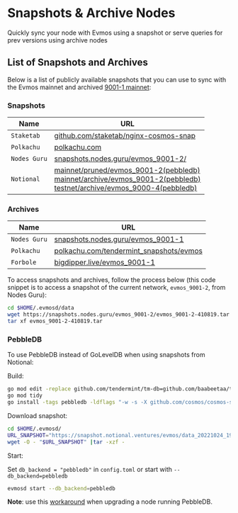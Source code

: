 # Snapshots & Archive Nodes

Quickly sync your node with Evmos using a snapshot or serve queries for prev versions using archive nodes 

## List of Snapshots and Archives

Below is a list of publicly available snapshots that you can use to sync with the Evmos mainnet and
archived [9001-1 mainnet](https://github.com/evmos/mainnet/tree/main/evmos_9001-1):

### Snapshots

| Name        | URL                                                                     |
| -------------|------------------------------------------------------------------------ |
| `Staketab`   | [github.com/staketab/nginx-cosmos-snap](https://github.com/staketab/nginx-cosmos-snap/blob/main/docs/evmos.md) |
| `Polkachu`   | [polkachu.com](https://www.polkachu.com/tendermint_snapshots/evmos)                   |
| `Nodes Guru` | [snapshots.nodes.guru/evmos_9001-2/](snapshots.nodes.guru/evmos_9001-2/)                   |
| `Notional`   | [mainnet/pruned/evmos_9001-2(pebbledb)](https://snapshot.notional.ventures/evmos/) <br /> [mainnet/archive/evmos_9001-2(pebbledb)](https://snapshot.notional.ventures/evmos-archive/) <br /> [testnet/archive/evmos_9000-4(pebbledb)](https://snapshot.notional.ventures/evmos-testnet-archive/)                   |

### Archives
<!-- markdown-link-check-disable -->

| Name           | URL                                                                             |
| ---------------|---------------------------------------------------------------------------------|
| `Nodes Guru`   | [snapshots.nodes.guru/evmos_9001-1](https://snapshots.nodes.guru/evmos_9001-1/)                                    |
| `Polkachu`     | [polkachu.com/tendermint_snapshots/evmos](https://www.polkachu.com/tendermint_snapshots/evmos)                           |
| `Forbole`      | [bigdipper.live/evmos_9001-1](https://s3.bigdipper.live.eu-central-1.linodeobjects.com/evmos_9001-1.tar.lz4) |

To access snapshots and archives, follow the process below (this code snippet is to access a snapshot of the current network, `evmos_9001-2`, from Nodes Guru):

```bash
cd $HOME/.evmosd/data
wget https://snapshots.nodes.guru/evmos_9001-2/evmos_9001-2-410819.tar
tar xf evmos_9001-2-410819.tar
```

### PebbleDB

To use PebbleDB instead of GoLevelDB when using snapshots from Notional:

Build:

```bash
go mod edit -replace github.com/tendermint/tm-db=github.com/baabeetaa/tm-db@pebble
go mod tidy
go install -tags pebbledb -ldflags "-w -s -X github.com/cosmos/cosmos-sdk/types.DBBackend=pebbledb" ./...
```

Download snapshot:

```bash
cd $HOME/.evmosd/
URL_SNAPSHOT="https://snapshot.notional.ventures/evmos/data_20221024_193254.tar.gz"
wget -O - "$URL_SNAPSHOT" |tar -xzf -
```

Start:

Set `db_backend = "pebbledb"` in `config.toml` or start with `--db_backend=pebbledb`

```bash
evmosd start --db_backend=pebbledb
```

**Note**: use this [workaround](https://github.com/notional-labs/cosmosia/blob/main/docs/pebbledb.md) when upgrading a node running PebbleDB.